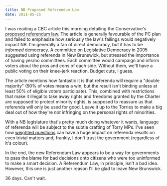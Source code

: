 ```yaml
---
title: NB Proposed Referendum Law
date: 2011-05-25
---
```



I was reading a CBC article this morning detailing the Conservative's [proposed referendum law](http://www.cbc.ca/news/canada/new-brunswick/story/2011/05/25/nb-referendum-bill-549.html?ref=rss). The article is generally favourable of the PC plan and failed to emphasize how seriously the law's failings would negatively impact NB. I'm generally a fan of direct democracy, but it has to be _informed_ democracy. A committee on Legislative Democracy in 2005 suggested using referenda in New Brunswick, but stressed the importance of having yes/no committees. Each committee would campaign and inform voters about the pros and cons of each side. Without them, we'll have a public voting on their knee-jerk reaction. Budget cuts, I guess.

The article mentions how fantastic it is that referenda will require a "double majority" (50% of votes means a win, but the result isn't binding unless at least 50% of&nbsp;eligible&nbsp;voters participate). This, combined with restrictions that make it illegal to take away rights and freedoms granted by the Charter are supposed to protect minority rights, is supposed to reassure us that referenda will only be used for good. Leave it up to the Torries to make a big deal out of how they're&nbsp;_not_ infringing on the personal rights of minorities.

With a NB legislature that's pretty much doing whatever it wants, language of referenda will be subject to the subtle crafting of Torry MPs. I've seen how [weighted questions](http://www.theaq.net/2010/bottled-water-ban-referendum/-2168) can have a huge impact on referenda results on even trivial matters and, frankly, I don't trust the government (regardless of it's colour).

In the end, the new Referendum Law appears to be a way for governments to pass the blame for bad decisions onto citizens who were too uninformed to make a smart decision. A Referendum Law, in principle, isn't a bad idea. However, this one is just another reason I'll be glad to leave New Brunswick.

36 days. Can't wait.


  